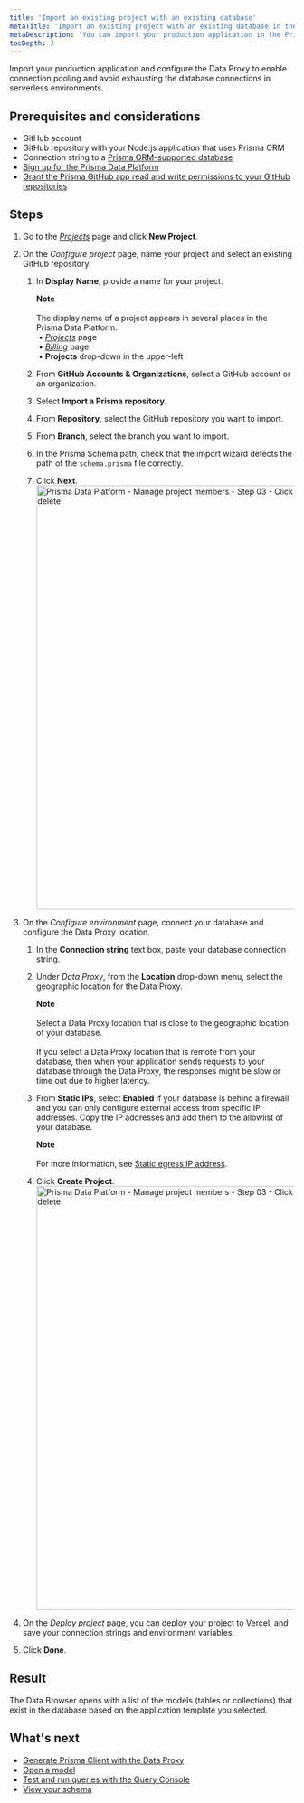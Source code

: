 ```yaml
---
title: 'Import an existing project with an existing database'
metaTitle: 'Import an existing project with an existing database in the Prisma Data Platform'
metaDescription: 'You can import your production application in the Prisma Data Platform and configure the Data Proxy to enable connection pooling and avoid exhausting the database connections in serverless environments.'
tocDepth: 3
---
```


<TopBlock>

Import your production application and configure the Data Proxy to enable connection pooling and avoid exhausting the database connections in serverless environments.
</TopBlock>

## Prerequisites and considerations

* GitHub account
* GitHub repository with your Node.js application that uses Prisma ORM
* Connection string to a [Prisma ORM-supported database](/reference/database-reference/supported-databases)
* [Sign up for the Prisma Data Platform](/data-platform/accounts#sign-up-for-the-prisma-data-platform)
* [Grant the Prisma GitHub app read and write permissions to your GitHub repositories](/data-platform/projects#grant-read-and-write-permissions-to-the-prisma-github-app)

## Steps

1. Go to the [_Projects_](https://cloud.prisma.io/projects) page and click **New Project**.
2. On the _Configure project_ page, name your project and select an existing GitHub repository.
    1. In **Display Name**, provide a name for your project.
        <Admonition>
        
        **Note**<br /><br />
        The display name of a project appears in several places in the Prisma Data Platform.<br />
          &nbsp;• [_Projects_](https://cloud.prisma.io/projects) page<br />
          &nbsp;• [_Billing_](https://cloud.prisma.io/billing) page<br />
          &nbsp;• **Projects** drop-down in the upper-left
        </Admonition>
    2. From **GitHub Accounts & Organizations**, select a GitHub account or an organization.
    3. Select **Import a Prisma repository**.
    4. From **Repository**, select the GitHub repository you want to import.
    5. From **Branch**, select the branch you want to import.
    6. In the Prisma Schema path, check that the import wizard detects the path of the `schema.prisma` file correctly.
    7. Click **Next**.
        <img
        src="https://res.cloudinary.com/prismaio/image/upload/v1666314907/docs/pdp/create-manage-projects/import-project-01-configure-project_lgom2u.png"
        alt="Prisma Data Platform - Manage project members - Step 03 - Click Edit for the project member you want to delete"
        width="750px"
        />
3. On the _Configure environment_ page, connect your database and configure the Data Proxy location.
    1. In the **Connection string** text box, paste your database connection string.
    2. Under _Data Proxy_, from the **Location** drop-down menu, select the geographic location for the Data Proxy.
        <Admonition>
        
        **Note**<br /><br />
        Select a Data Proxy location that is close to the geographic location of your database.<br /><br />
        If you select a Data Proxy location that is remote from your database, then when your application sends requests to your database through the Data Proxy, the responses might be slow or time out due to higher latency.
        </Admonition>
    3. From **Static IPs**, select **Enabled** if your database is behind a firewall and you can only configure external access from specific IP addresses. Copy the IP addresses and add them to the allowlist of your database.
        <Admonition>

        **Note**<br /><br />
        For more information, see [Static egress IP address](/data-platform/static-ips). 
        </Admonition>
    4. Click **Create Project**.
        <img
        src="https://res.cloudinary.com/prismaio/image/upload/v1666311566/docs/pdp/create-manage-projects/create-project-03-configure-database-connection-and-data-proxy_dp4xky.png"
        alt="Prisma Data Platform - Manage project members - Step 03 - Click Edit for the project member you want to delete"
        width="750px"
        />

4. On the _Deploy project_ page, you can deploy your project to Vercel, and save your connection strings and environment variables.
5. Click **Done**.
        
## Result

The Data Browser opens with a list of the models (tables or collections) that exist in the database based on the application template you selected.

## What's next

* [Generate Prisma Client with the Data Proxy](data-platform/data-proxy#using-the-data-proxy-in-a-prisma-application)
* [Open a model](/data-platform/data-browser#open-and-close-models)
* [Test and run queries with the Query Console](/data-platform/query-console)
* [View your schema](/data-platform/schema-viewer)